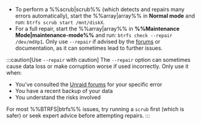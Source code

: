 - To perform a %%scrub|scrub%% (which detects and repairs many errors automatically), start the %%array|array%% in **Normal mode** and run: `btrfs scrub start /mnt/diskX`.
- For a full repair, start the %%array|array%% in **%%Maintenance Mode|maintenance-mode%%** and run: `btrfs check --repair /dev/mdXp1`. Only use `--repair` if advised by the [forums](https://forums.unraid.net/) or documentation, as it can sometimes lead to further issues.

:::caution[Use `--repair` with caution]
The `--repair` option can sometimes cause data loss or make corruption worse if used incorrectly. Only use it when:

- You've consulted the [Unraid forums](https://forums.unraid.net/) for your specific error
- You have a recent backup of your data
- You understand the risks involved

For most %%BTRFS|btrfs%% issues, try running a `scrub` first (which is safer) or seek expert advice before attempting repairs.
:::
